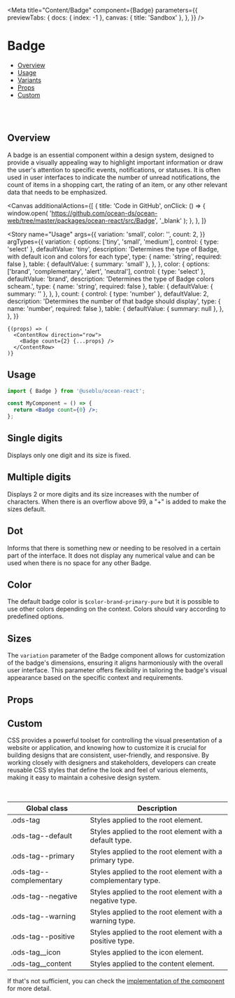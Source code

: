 

<Meta
  title="Content/Badge"
  component={Badge}
  parameters={{
    previewTabs: {
      docs: { index: -1 },
      canvas: { title: 'Sandbox' },
    },
  }}
/>

# Badge

- [Overview](#overview)
- [Usage](#usage)
- [Variants](#variants)
- [Props](#props)
- [Custom](#customization)

<br />
<br />

## Overview <a name="overview"></a>

A badge is an essential component within a design system, designed to provide a visually
appealing way to highlight important information or draw the user's attention to specific
events, notifications, or statuses. It is often used in user interfaces to indicate the number
of unread notifications, the count of items in a shopping cart, the rating of an item, or
any other relevant data that needs to be emphasized.

<Canvas
  additionalActions={[
    {
      title: 'Code in GitHub',
      onClick: () => {
        window.open(
          'https://github.com/ocean-ds/ocean-web/tree/master/packages/ocean-react/src/Badge',
          '_blank'
        );
      },
    },
  ]}
>
  <Story
    name="Usage"
    args={{
      variation: 'small',
      color: '',
      count: 2,
    }}
    argTypes={{
      variation: {
        options: ['tiny', 'small', 'medium'],
        control: { type: 'select' },
        defaultValue: 'tiny',
        description:
          'Determines the type of Badge, with default icon and colors for each type',
        type: { name: 'string', required: false },
        table: {
          defaultValue: { summary: 'small' },
        },
      },
      color: {
        options: ['brand', 'complementary', 'alert', 'neutral'],
        control: { type: 'select' },
        defaultValue: 'brand',
        description: 'Determines the type of Badge colors scheam.',
        type: { name: 'string', required: false },
        table: {
          defaultValue: { summary: '' },
        },
      },
      count: {
        control: { type: 'number' },
        defaultValue: 2,
        description: 'Determines the number of that badge should display',
        type: { name: 'number', required: false },
        table: {
          defaultValue: { summary: null },
        },
      },
    }}
  >
    {(props) => (
      <ContentRow direction="row">
        <Badge count={2} {...props} />
      </ContentRow>
    )}
  </Story>
</Canvas>

## Usage <a name="usage"></a>

```jsx
import { Badge } from '@useblu/ocean-react';

const MyComponent = () => {
  return <Badge count={0} />;
};
```

## Single digits <a name="variants"></a>

Displays only one digit and its size is fixed.

<Canvas>
  <Story name="Single digits">
    <ContentRow direction="row">
      <Badge count={1} />
      <Badge count={2} />
      <Badge count={3} />
    </ContentRow>
  </Story>
</Canvas>

## Multiple digits

Displays 2 or more digits and its size increases with the number of characters.
When there is an overflow above 99, a "+" is added to make the sizes default.

<Canvas>
  <Story name="Multiple digits">
    <ContentRow direction="row">
      <Badge count={10} />
      <Badge count={55} />
      <Badge count={100} />
    </ContentRow>
  </Story>
</Canvas>

## Dot

Informs that there is something new or needing to be resolved in a certain part of the interface.
It does not display any numerical value and can be used when there is no space for any other Badge.

<Canvas>
  <Story name="Dot">
    <ContentRow>
      <Badge variation="tiny" />
    </ContentRow>
  </Story>
</Canvas>

## Color

The default badge color is `$color-brand-primary-pure` but it is possible to use other colors depending
on the context. Colors should vary according to predefined options.

<Canvas>
  <Story name="Colors">
    <ContentRow>
      <Badge variation="small" count={10} color="brand" />
      <Badge variation="small" count={15} color="complementary" />
      <Badge variation="small" count={2} color="alert" />
      <Badge variation="small" count={56} color="neutral" />
    </ContentRow>
  </Story>
</Canvas>

## Sizes

The `variation` parameter of the Badge component allows for customization of the badge's dimensions,
ensuring it aligns harmoniously with the overall user interface. This parameter offers flexibility in tailoring the
badge's visual appearance based on the specific context and requirements.

<Canvas>
  <Story name="Sizes">
    <ContentRow direction="row">
      <Badge variation="tiny" count={10} color="brand" />
      <Badge variation="small" count={15} color="complementary" />
      <Badge variation="medium" count={2} color="alert" />
    </ContentRow>
  </Story>
</Canvas>

## Props <a name="props"></a>

<ArgsTable story="Usage" of="." />

## Custom <a name="customization"></a>

CSS provides a powerful toolset for controlling the visual presentation of a website or application,
and knowing how to customize it is crucial for building designs that are consistent, user-friendly,
and responsive. By working closely with designers and stakeholders, developers can create reusable CSS
styles that define the look and feel of various elements, making it easy to maintain a cohesive design system.

<br />

| Global class            | Description                                                   |
| ----------------------- | ------------------------------------------------------------- |
| .ods-tag                | Styles applied to the root element.                           |
| .ods-tag--default       | Styles applied to the root element with a default type.       |
| .ods-tag--primary       | Styles applied to the root element with a primary type.       |
| .ods-tag--complementary | Styles applied to the root element with a complementary type. |
| .ods-tag--negative      | Styles applied to the root element with a negative type.      |
| .ods-tag--warning       | Styles applied to the root element with a warning type.       |
| .ods-tag--positive      | Styles applied to the root element with a positive type.      |
| .ods-tag\_\_icon        | Styles applied to the icon element.                           |
| .ods-tag\_\_content     | Styles applied to the content element.                        |

If that's not sufficient, you can check the [implementation of the component](https://github.com/ocean-ds/ocean-web/blob/master/packages/ocean-react/src/Badge/Badge.tsx) for more detail.
